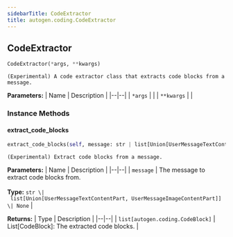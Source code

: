```yaml
---
sidebarTitle: CodeExtractor
title: autogen.coding.CodeExtractor
---
```

<h2 id="autogen.coding.CodeExtractor" class="doc doc-heading">
    <code class="doc-symbol doc-symbol-heading doc-symbol-class"></code>
    <span class="doc doc-object-name doc-class-name">CodeExtractor</span>
</h2>

```python
CodeExtractor(*args, **kwargs)
```

    (Experimental) A code extractor class that extracts code blocks from a message.

<b>Parameters:</b>
| Name | Description |
|--|--|
| `*args` |  |
| `**kwargs` |  |

### Instance Methods

<code class="doc-symbol doc-symbol-heading doc-symbol-method"></code>
#### extract_code_blocks

```python
extract_code_blocks(self, message: str | list[Union[UserMessageTextContentPart, UserMessageImageContentPart]] | None) -> list[autogen.coding.CodeBlock]
```

    (Experimental) Extract code blocks from a message.

<b>Parameters:</b>
| Name | Description |
|--|--|
| `message` | The message to extract code blocks from.<br/><br/>**Type:** `str \| list[Union[UserMessageTextContentPart, UserMessageImageContentPart]] \| None` |

<b>Returns:</b>
| Type | Description |
|--|--|
| `list[autogen.coding.CodeBlock]` | List[CodeBlock]: The extracted code blocks. |

<br />